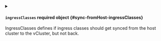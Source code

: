 
<details className="config-field" data-expandable="true">
<summary>

#### `ingressClasses` <span className="config-field-required" data-required="false">required</span> <span className="config-field-type">object</span> <span className="config-field-default"></span> <span className="config-field-enum"></span> {#sync-fromHost-ingressClasses}

IngressClasses defines if ingress classes should get synced from the host cluster to the vCluster, but not back.

</summary>




<details className="config-field" data-expandable="false" open>
<summary>

##### `enabled` <span className="config-field-required" data-required="false">required</span> <span className="config-field-type">boolean</span> <span className="config-field-default">false</span> <span className="config-field-enum"></span> {#sync-fromHost-ingressClasses-enabled}

Enabled defines if this option should be enabled.

</summary>



</details>


</details>

